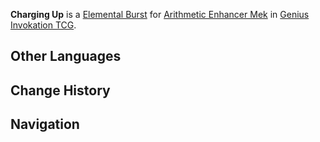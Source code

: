 {{Genius Invokation TCG Skill Infobox
|image      = Charging Up Character Card Skill.png
|type       = Elemental Burst
|character  = Arithmetic Enhancer Mek
|matching   = 3
|energy     = 1
|effect     = Deals 3 '''Physical DMG''' and causes this character to be restored to their original Pneuma/Ousia form.
|order      = 3
}}
'''Charging Up''' is a [[Character Card Elemental Burst|Elemental Burst]] for [[Arithmetic Enhancer Mek (Character Card)|Arithmetic Enhancer Mek]] in [[Genius Invokation TCG]].

==Other Languages==
{{Other Languages
|en       = Charging Up
|zhs      = 积蓄能量
|zhs_rm   = 
|zht      = 積蓄能量
|zht_rm   = 
|zh_tl    = 
|ja       = エネルギーチャージ
|ja_rm    = Enerugii Chaaji
|ja_tl    = Energy Charge
|ko       = 에너지 축적
|ko_rm    = 
|ko_tl    = 
|es       = Recarga de energía
|es_tl    = Energy Recharge
|fr       = Accumulation énergétique
|fr_tl    = Energetic Accumulation
|ru       = Накачка
|ru_tl    = 
|th       = Charging Up
|vi       = Tích Lũy Năng Lượng
|vi_tl    = 
|de       = Aufladung der Energie
|de_tl    = Charging of Energy
|id       = Charging Up
|pt       = Carregando
|pt_tl    = 
|tr       = Enerjimi Topluyorum
|tr_tl    = 
|it       = Ricarica di energia
|it_tl    = 
}}

==Change History==
{{Change History|4.7}}

==Navigation==
{{Genius Invokation TCG Skill Navbox|Arithmetic Enhancer Mek}}
